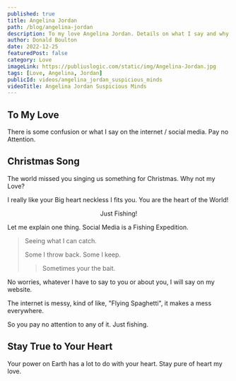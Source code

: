 ```yaml
---
published: true
title: Angelina Jordan
path: /blog/angelina-jordan
description: To my love Angelina Jordan. Details on what I say and why I say it. I trust you and have no worries.
author: Donald Boulton
date: 2022-12-25
featuredPost: false
category: Love
imageLink: https://publiuslogic.com/static/img/Angelina-Jordan.jpg
tags: [Love, Angelina, Jordan]
publicId: videos/angelina_jordan_suspicious_minds
videoTitle: Angelina Jordan Suspicious Minds
---
```


## To My Love

There is some confusion or what I say on the internet / social media. Pay no Attention.

<Modal dialogTitle="Angelina Jordan" dialogContent="Merry Christmas, I Love you very much and need to know where you stand. as well as where others, stand. Take everything with a grain of salt.">

<YouTube youTubeId="TB7jKJRq2lc" autoPlay="true" />

</Modal>

## Christmas Song

The world missed you singing us something for Christmas. Why not my Love?

I really like your Big heart neckless I fits you. You are the heart of the World!

<Callout>

<Center>Just Fishing!</Center>

Let me explain one thing. Social Media is a Fishing Expedition.

> Seeing what I can catch. 
>
> Some I throw back. Some I keep.
>
> > Sometimes your the bait. 

No worries, whatever I have to say to you or about you, I will say on my website.

The internet is messy, kind of like, "Flying Spaghetti", it makes a mess everywhere. 

So you pay no attention to any of it. Just fishing.

</Callout>

## Stay True to Your Heart

Your power on Earth has a lot to do with your heart. Stay pure of heart my love.

<WavyHr className="mt-1 mb-1 text-fuchsia-600" />
